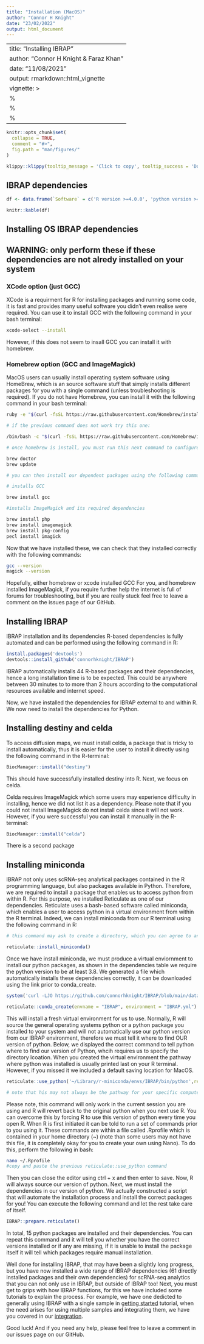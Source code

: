 ```yaml
---
title: "Installation (MacOS)"
author: "Connor H Knight"
date: "23/02/2022"
output: html_document
---
```


---
title: "Installing IBRAP"
author: "Connor H Knight & Faraz Khan"
date: "11/08/2021"
output: rmarkdown::html_vignette
vignette: >
  %\VignetteIndexEntry{Installing & Preparing IBRAP}
  %\VignetteEngine{knitr::rmarkdown}
  %\VignetteEncoding{UTF-8}
---

```r
knitr::opts_chunk$set(
  collapse = TRUE,
  comment = "#>",
  fig.path = "man/figures/"
)
```

```r
klippy::klippy(tooltip_message = 'Click to copy', tooltip_success = 'Done', position = c('bottom', 'right'))
```

## IBRAP dependencies

```r
df <- data.frame(`Software` = c('R version >=4.0.0', 'python version >=3.8', 'Xcode version version >=11.3.1', 'ImageMagick version >=6.9.10-86', 'devtools any version', 'anaconda version >=4.10.3'), Description = c('IBRAP dependes on packages that are updated to at this version of R', 'IBRAP also uses python packages to analyse scRNA-seq data', 'ImageMagick is an image processing software and is a dependency for the celda package which contains decontX. If you do not plan on using DecontX then this is not required', 'Xcode installs fundamental compilers (including GCC) which are required for R and Python package installations','devtools enables the user to install packages directly from GitHub pages','anaconda is  required for R to access the python coding language'))

knitr::kable(df)
```

## Installing OS IBRAP dependencies
## WARNING: only perform these if these dependencies are not alredy installed on your system

### XCode option (just GCC)

XCode is a requirment for R for installing packages and running some code, it is fast and provides many useful software you didn't even realise were required. You can use it to install GCC with the following command in your bash terminal: 

```bash

xcode-select --install

```

However, if this does not seem to insall GCC you can install it with homebrew. 

### Homebrew option (GCC and ImageMagick)

MacOS users can usually install operating system software using HomeBrew, which is an source software stuff that simply installs different packages for you with a single command (unless troubleshooting is required). If you do not have Homebrew, you can install it with the following command in your bash terminal:

```bash

ruby -e "$(curl -fsSL https://raw.githubusercontent.com/Homebrew/install/master/install)"

# if the previous command does not work try this one: 

/bin/bash -c "$(curl -fsSL https://raw.githubusercontent.com/Homebrew/install/master/install.sh)"

# once homebrew is install, you must run this next command to configure brew and ensure all dependencies and directories are as they should be:

brew doctor
brew update

# you can then install our dependent packages using the following commands: 

# installs GCC

brew install gcc

#installs ImageMagick and its required dependencies

brew install php
brew install imagemagick
brew install pkg-config
pecl install imagick

```

Now that we have installed these, we can check that they installed correctly with the following commands:

```bash

gcc --version
magick --version

```

Hopefully, either homebrew or xcode installed GCC For you, and homebrew installed ImageMagick, if you require further help the internet is full of forums for troubleshooting, but if you are really stuck feel free to leave a comment on the issues page of our GitHub. 

## Installing IBRAP

IBRAP installation and its dependencies R-based dependencies is fully automated and can be performed using the following command in R:

```r

install.packages('devtools')
devtools::install_github('connorhknight/IBRAP')

```

IBRAP automatically installs 44 R-based packages and their dependencies, hence a long installation time is to be expected. This could be anywhere between 30 minutes to to more than 2 hours according to the computational resources available and internet speed. 

Now, we have installed the dependencies for IBRAP external to and within R. We now need to install the dependencies for Python. 

## Installing destiny and celda

To access diffusion maps, we must install celda, a package that is tricky to install automatically, thus it is easier for the user to install it directly using the following command in the R-terminal:

```r

BiocManager::install("destiny")

```

This should have successfully installed destiny into R. Next, we focus on celda.

Celda requires ImageMagick which some users may experience difficulty in installing, hence we did not list it as a dependency. Please note that if you could not install ImageMagick do not install celda since it will not work. However, if you were successful you can install it manually in the R-terminal:

```r

BiocManager::install("celda")

```

There is a second package

## Installing miniconda

IBRAP not only uses scRNA-seq analytical packages contained in the R programming language, but also packages available in Python. Therefore, we are required to install a package that enables us to access python from within R. For this purpose, we installed Reticulate as one of our dependencies. Reticulate uses a bash-based software called miniconda, which enables a user to access python in a virtual environment from within the R terminal. Indeed, we can install miniconda from our R terminal using the following command in R: 

```r
# this command may ask to create a directory, which you can agree to and perhaps note where the package is being installed to. 

reticulate::install_miniconda()

```

Once we have install miniconda, we must produce a virtual enviornment to install our python packages, as shown in the dependencies table we require the python version to be at least 3.8. We generated a file which automatically installs these dependencies correctly, it can be downloaded using the link prior to conda_create.

```r
system('curl -LJO https://github.com/connorhknight/IBRAP/blob/main/data/IBRAP.yml')

reticulate::conda_create(envname = "IBRAP", environment = "IBRAP.yml")

```

This will install a fresh virtual environment for us to use. Normally, R will source the general operating systems python or a python package you installed to your system and will not automatically use our python version from our IBRAP environment, therefore we must tell it where to find OUR version of python. Below, we displayed the correct command to tell python where to find our version of Python, whcih requires us to specify the directory lcoation. When you created the virtual environment the pathway where python was installed is usually printed last on your R terminal. However, if you missed it we included a default saving location for MacOS.

```r

reticulate::use_python('~/Library/r-miniconda/envs/IBRAP/bin/python',required = T)

# note that his may not always be the pathway for your specific computer if there some configuration have happened. Therefore, it is always best to check. 

```

Please note, this command will only work in the current session you are using and R will revert back to the original python when you next use R. You can overcome this by forcing R to use this version of python every time you open R. When R is first initiated it can be told to run a set of commands prior to you using it. These commands are  within a file called .Rprofile which is contained in your home directory (~) (note than some users may not have this file, it is completely okay for you to create your own using Nano). To do this, perform the following in bash:

```bash
nano ~/.Rprofile
#copy and paste the previous reticulate::use_python command

```

Then you can close the editor using ctrl + x and then enter to save. Now, R will always source our version of python. Next, we must install the dependencies in our version of python. We actually constructed a script that will automate the installation process and install the correct packages for you! You can execute the following command and let the rest take care of itself. 

```r
IBRAP::prepare.reticulate()

```

In total, 15 python packages are installed and their dependencies. You can  repeat this command and it will tell you whether you have the correct versions installed or if any are missing, if it is unable to install the package itself it will tell which packages require manual installation. 

Well done for installing IBRAP, that may have been a slightly long progress, but you have now installed a wide range of IBRAP dependencies (61 directly installed packages and their own dependencies) for scRNA-seq analytics that you can not only use in IBRAP, but outside of IBRAP too! Next, you must get to grips with how IBRAP functions, for this we have included some tutorials to explain the process. For example, we have one dedicted to generally using IBRAP with a single sample in [getting started](https://connorhknight.github.io/IBRAP/articles/using_IBRAP.html) tutorial, when the need arises for using multiple samples and integrating them, we have you covered in our [integration](https://connorhknight.github.io/IBRAP/articles/integration.html). 

Good luck! And if you need any help, please feel free to leave a comment in our issues page on our GitHub.
